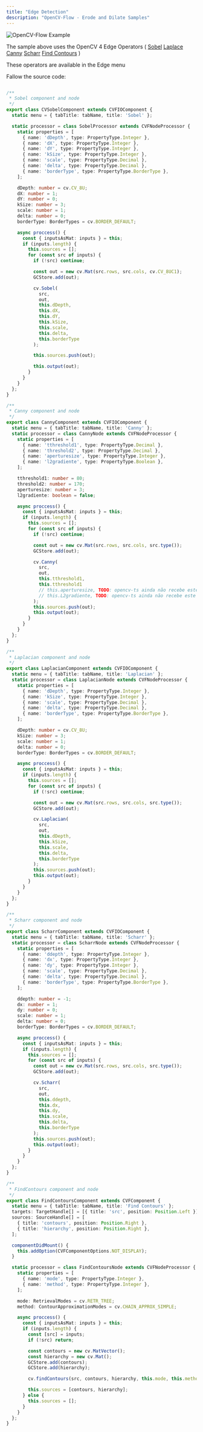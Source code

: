 ```yaml
---
title: "Edge Detection"
description: "OpenCV-Flow - Erode and Dilate Samples"
---
```


![![OpenCV-Flow Example](./assets/edge.jpeg)](http://opencvflow.org/img/docs/v_0/assets/samples/edge.gif)

The sample above uses the OpenCV 4 Edge Operators (
[Sobel](https://docs.opencv.org/4.x/d4/d86/group__imgproc__filter.html#gacea54f142e81b6758cb6f375ce782c8d)
[Laplace](https://docs.opencv.org/4.x/d4/d86/group__imgproc__filter.html#gad78703e4c8fe703d479c1860d76429e6)
[Canny](https://docs.opencv.org/4.x/da/d22/tutorial_py_canny.html)
[Scharr](https://docs.opencv.org/4.x/d4/d86/group__imgproc__filter.html#gaa13106761eedf14798f37aa2d60404c9)
[Find Contours](https://docs.opencv.org/4.x/d5/daa/tutorial_js_contours_begin.html)
)

These operators are available in the Edge menu

Fallow the source code:

```typescript

/**
 * Sobel component and node
 */
export class CVSobelComponent extends CVFIOComponent {
  static menu = { tabTitle: tabName, title: 'Sobel' };

  static processor = class SobelProcessor extends CVFNodeProcessor {
    static properties = [
      { name: 'dDepth', type: PropertyType.Integer },
      { name: 'dX', type: PropertyType.Integer },
      { name: 'dY', type: PropertyType.Integer },
      { name: 'kSize', type: PropertyType.Integer },
      { name: 'scale', type: PropertyType.Decimal },
      { name: 'delta', type: PropertyType.Decimal },
      { name: 'borderType', type: PropertyType.BorderType },
    ];

    dDepth: number = cv.CV_8U;
    dX: number = 1;
    dY: number = 0;
    kSize: number = 3;
    scale: number = 1;
    delta: number = 0;
    borderType: BorderTypes = cv.BORDER_DEFAULT;

    async proccess() {
      const { inputsAsMat: inputs } = this;
      if (inputs.length) {
        this.sources = [];
        for (const src of inputs) {
          if (!src) continue;

          const out = new cv.Mat(src.rows, src.cols, cv.CV_8UC1);
          GCStore.add(out);

          cv.Sobel(
            src,
            out,
            this.dDepth,
            this.dX,
            this.dY,
            this.kSize,
            this.scale,
            this.delta,
            this.borderType
          );

          this.sources.push(out);

          this.output(out);
        }
      }
    }
  };
}

/**
 * Canny component and node
 */
export class CannyComponent extends CVFIOComponent {
  static menu = { tabTitle: tabName, title: 'Canny' };
  static processor = class CannyNode extends CVFNodeProcessor {
    static properties = [
      { name: 'tthreshold1', type: PropertyType.Decimal },
      { name: 'threshold2', type: PropertyType.Decimal },
      { name: 'aperturesize', type: PropertyType.Integer },
      { name: 'l2gradiente', type: PropertyType.Boolean },
    ];

    tthreshold1: number = 80;
    threshold2: number = 170;
    aperturesize: number = 3;
    l2gradiente: boolean = false;

    async proccess() {
      const { inputsAsMat: inputs } = this;
      if (inputs.length) {
        this.sources = [];
        for (const src of inputs) {
          if (!src) continue;

          const out = new cv.Mat(src.rows, src.cols, src.type());
          GCStore.add(out);

          cv.Canny(
            src,
            out,
            this.tthreshold1,
            this.tthreshold1
            // this.aperturesize, TODO: opencv-ts ainda não recebe este
            // this.L2gradiente, TODO: opencv-ts ainda não recebe este
          );
          this.sources.push(out);
          this.output(out);
        }
      }
    }
  };
}

/**
 * Laplacian component and node
 */
export class LaplacianComponent extends CVFIOComponent {
  static menu = { tabTitle: tabName, title: 'Laplacian' };
  static processor = class LaplacianNode extends CVFNodeProcessor {
    static properties = [
      { name: 'dDepth', type: PropertyType.Integer },
      { name: 'kSize', type: PropertyType.Integer },
      { name: 'scale', type: PropertyType.Decimal },
      { name: 'delta', type: PropertyType.Decimal },
      { name: 'borderType', type: PropertyType.BorderType },
    ];

    dDepth: number = cv.CV_8U;
    kSize: number = 3;
    scale: number = 1;
    delta: number = 0;
    borderType: BorderTypes = cv.BORDER_DEFAULT;

    async proccess() {
      const { inputsAsMat: inputs } = this;
      if (inputs.length) {
        this.sources = [];
        for (const src of inputs) {
          if (!src) continue;

          const out = new cv.Mat(src.rows, src.cols, src.type());
          GCStore.add(out);

          cv.Laplacian(
            src,
            out,
            this.dDepth,
            this.kSize,
            this.scale,
            this.delta,
            this.borderType
          );
          this.sources.push(out);
          this.output(out);
        }
      }
    }
  };
}

/**
 * Scharr component and node
 */
export class ScharrComponent extends CVFIOComponent {
  static menu = { tabTitle: tabName, title: 'Scharr' };
  static processor = class ScharrNode extends CVFNodeProcessor {
    static properties = [
      { name: 'ddepth', type: PropertyType.Integer },
      { name: 'dx', type: PropertyType.Integer },
      { name: 'dy', type: PropertyType.Integer },
      { name: 'scale', type: PropertyType.Decimal },
      { name: 'delta', type: PropertyType.Decimal },
      { name: 'borderType', type: PropertyType.BorderType },
    ];

    ddepth: number = -1;
    dx: number = 1;
    dy: number = 0;
    scale: number = 1;
    delta: number = 0;
    borderType: BorderTypes = cv.BORDER_DEFAULT;

    async proccess() {
      const { inputsAsMat: inputs } = this;
      if (inputs.length) {
        this.sources = [];
        for (const src of inputs) {
          const out = new cv.Mat(src.rows, src.cols, src.type());
          GCStore.add(out);

          cv.Scharr(
            src,
            out,
            this.ddepth,
            this.dx,
            this.dy,
            this.scale,
            this.delta,
            this.borderType
          );
          this.sources.push(out);
          this.output(out);
        }
      }
    }
  };
}

/**
 * FindContours component and node
 */
export class FindContoursComponent extends CVFComponent {
  static menu = { tabTitle: tabName, title: 'Find Contours' };
  targets: TargetHandle[] = [{ title: 'src', position: Position.Left }];
  sources: SourceHandle[] = [
    { title: 'contours', position: Position.Right },
    { title: 'hierarchy', position: Position.Right },
  ];

  componentDidMount() {
    this.addOption(CVFComponentOptions.NOT_DISPLAY);
  }

  static processor = class FindContoursNode extends CVFNodeProcessor {
    static properties = [
      { name: 'mode', type: PropertyType.Integer },
      { name: 'method', type: PropertyType.Integer },
    ];

    mode: RetrievalModes = cv.RETR_TREE;
    method: ContourApproximationModes = cv.CHAIN_APPROX_SIMPLE;

    async proccess() {
      const { inputsAsMat: inputs } = this;
      if (inputs.length) {
        const [src] = inputs;
        if (!src) return;

        const contours = new cv.MatVector();
        const hierarchy = new cv.Mat();
        GCStore.add(contours);
        GCStore.add(hierarchy);

        cv.findContours(src, contours, hierarchy, this.mode, this.method);

        this.sources = [contours, hierarchy];
      } else {
        this.sources = [];
      }
    }
  };
}
```
